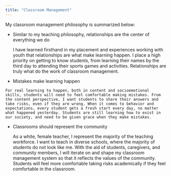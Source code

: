 ```yaml
---
title: "Classroom Management"
---
```


My classroom management philosophy is summarized below:

-   Similar to my teaching philosophy, relationships are the center of everything we do

    I have learned firsthand in my placement and experiences working with youth that relationships are what make learning happen. I place a high priority on getting to know students, from learning their names by the third day to attending their sports games and activities. Relationships are truly what do the work of classroom management.

-    Mistakes make learning happen

    For real learning to happen, both in content and socioemotional skills, students will need to feel comfortable making mistakes. From the content perspective, I want students to share their answers and take risks, even if they are wrong. When it comes to behavior and expectations, every student gets a fresh start every day, no matter what happened yesterday. Students are still learning how to exist in our society, and need to be given grace when they make mistakes.

-   Classrooms should represent the community

    As a white, female teacher, I represent the majority of the teaching workforce. I want to teach in diverse schools, where the majority of students do not look like me. With the aid of students, caregivers, and community members, I will iterate on and shape my classroom management system so that it reflects the values of the community. Students will feel more comfortable taking risks academically if they feel comfortable in the classroom.
